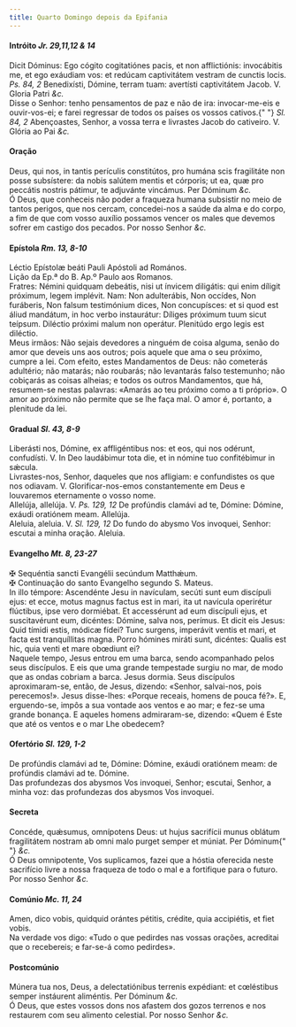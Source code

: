 ```yaml
---
title: Quarto Domingo depois da Epifania
---
```


<h4 class="text-center">
  Intróito <em>Jr. 29,11,12 & 14</em>
</h4>
<div class="grid grid-cols-2 gap-5">
  <div class="col-6 dropcaps text-justify">
    Dicit Dóminus: Ego cógito cogitatiónes pacis, et non afflictiónis:
    invocábitis me, et ego exáudiam vos: et redúcam captivitátem vestram de
    cunctis locis. <em>Ps. 84, 2</em> Benedixísti, Dómine, terram tuam:
    avertísti captivitátem Jacob. V. Gloria Patri <em>&c.</em>
  </div>
  <div class="col-6 dropcaps text-justify">
    Disse o Senhor: tenho pensamentos de paz e não de ira: invocar-me-eis e
    ouvir-vos-ei; e farei regressar de todos os países os vossos cativos.{" "}
    <em>Sl. 84, 2</em> Abençoastes, Senhor, a vossa terra e livrastes Jacob do
    cativeiro. V. Glória ao Pai <em>&c.</em>
  </div>
</div>

<h4 class="text-center">Oração</h4>
<div class="grid grid-cols-2 gap-5">
  <div class="col-6 dropcaps text-justify">
    Deus, qui nos, in tantis perículis constitútos, pro humána scis fragilitáte
    non posse subsístere: da nobis salútem mentis et córporis; ut ea, quæ pro
    peccátis nostris pátimur, te adjuvánte vincámus. Per Dóminum <em>&c.</em>
  </div>
  <div class="col-6 dropcaps text-justify">
    Ó Deus, que conheceis não poder a fraqueza humana subsistir no meio de
    tantos perigos, que nos cercam, concedei-nos a saúde da alma e do corpo, a
    fim de que com vosso auxílio possamos vencer os males que devemos sofrer em
    castigo dos pecados. Por nosso Senhor <em>&c.</em>
  </div>
</div>

<h4 class="text-center">
  Epístola <em>Rm. 13, 8-10</em>
</h4>
<div class="grid grid-cols-2 gap-5">
  <div class="col-6 text-justify">
    Léctio Epístolæ beáti Pauli Apóstoli ad Romános.
  </div>
  <div class="col-6 text-justify">
    Lição da Ep.ª do B. Ap.º Paulo aos Romanos.
  </div>
  <div class="col-6 dropcaps text-justify">
    Fratres: Némini quidquam debeátis, nisi ut ínvicem diligátis: qui enim
    díligit próximum, legem implévit. Nam: Non adulterábis, Non occídes, Non
    furáberis, Non falsum testimónium dices, Non concupísces: et si quod est
    áliud mandátum, in hoc verbo instaurátur: Díliges próximum tuum sicut
    teípsum. Diléctio próximi malum non operátur. Plenitúdo ergo legis est
    diléctio.
  </div>
  <div class="col-6 dropcaps text-justify">
    Meus irmãos: Não sejais devedores a ninguém de coisa alguma, senão do amor
    que deveis uns aos outros; pois aquele que ama o seu próximo, cumpre a lei.
    Com efeito, estes Mandamentos de Deus: não cometerás adultério; não matarás;
    não roubarás; não levantarás falso testemunho; não cobiçarás as coisas
    alheias; e todos os outros Mandamentos, que há, resumem-se nestas palavras:
    «Amarás ao teu próximo como a ti próprio». O amor ao próximo não permite que
    se lhe faça mal. O amor é, portanto, a plenitude da lei.
  </div>
</div>

<h4 class="text-center">
  Gradual <em>Sl. 43, 8-9</em>
</h4>
<div class="grid grid-cols-2 gap-5">
  <div class="col-6 dropcaps text-justify">
    Liberásti nos, Dómine, ex affligéntibus nos: et eos, qui nos odérunt,
    confudísti. V. In Deo laudábimur tota die, et in nómine tuo confitébimur in
    sǽcula.
  </div>
  <div class="col-6 dropcaps text-justify">
    Livrastes-nos, Senhor, daqueles que nos afligiam: e confundistes os que nos
    odiavam. V. Glorificar-nos-emos constantemente em Deus e louvaremos
    eternamente o vosso nome.
  </div>
  <div class="col-6 text-justify">
    Allelúja, allelúja. V. <em>Ps. 129, 12</em> De profúndis clamávi ad te,
    Dómine: Dómine, exáudi oratiónem meam. Allelúja.
  </div>
  <div class="col-6 text-justify">
    Aleluia, aleluia. V. <em>Sl. 129, 12</em> Do fundo do abysmo Vos invoquei,
    Senhor: escutai a minha oração. Aleluia.
  </div>
</div>

<h4 class="text-center">
  Evangelho <em>Mt. 8, 23-27</em>
</h4>
<div class="grid grid-cols-2 gap-5">
  <div class="col-6 text-justify">
    <span class="text-danger">&#10016;</span> Sequéntia sancti Evangélii
    secúndum Matthǽum.
  </div>
  <div class="col-6 text-justify">
    <span class="text-danger">&#10016;</span> Continuação do santo Evangelho
    segundo S. Mateus.
  </div>
  <div class="col-6 dropcaps text-justify">
    In illo témpore: Ascendénte Jesu in navículam, secúti sunt eum discípuli
    ejus: et ecce, motus magnus factus est in mari, ita ut navícula operirétur
    flúctibus, ipse vero dormiébat. Et accessérunt ad eum discípuli ejus, et
    suscitavérunt eum, dicéntes: Dómine, salva nos, perímus. Et dicit eis Jesus:
    Quid tímidi estis, módicæ fídei? Tunc surgens, imperávit ventis et mari, et
    facta est tranquíllitas magna. Porro hómines miráti sunt, dicéntes: Qualis
    est hic, quia venti et mare obœdiunt ei?
  </div>
  <div class="col-6 dropcaps text-justify">
    Naquele tempo, Jesus entrou em uma barca, sendo acompanhado pelos seus
    discípulos. E eis que uma grande tempestade surgiu no mar, de modo que as
    ondas cobriam a barca. Jesus dormia. Seus discípulos aproximaram-se, então,
    de Jesus, dizendo: «Senhor, salvai-nos, pois perecemos!». Jesus disse-lhes:
    «Porque receais, homens de pouca fé?». E, erguendo-se, impôs a sua vontade
    aos ventos e ao mar; e fez-se uma grande bonança. E aqueles homens
    admiraram-se, dizendo: «Quem é Este que até os ventos e o mar Lhe obedecem?
  </div>
</div>

<h4 class="text-center">
  Ofertório <em>Sl. 129, 1-2</em>
</h4>
<div class="grid grid-cols-2 gap-5">
  <div class="col-6 dropcaps text-justify">
    De profúndis clamávi ad te, Dómine: Dómine, exáudi oratiónem meam: de
    profúndis clamávi ad te. Dómine.
  </div>
  <div class="col-6 dropcaps text-justify">
    Das profundezas dos abysmos Vos invoquei, Senhor; escutai, Senhor, a minha
    voz: das profundezas dos abysmos Vos invoquei.
  </div>
</div>

<h4 class="text-center">Secreta</h4>
<div class="grid grid-cols-2 gap-5">
  <div class="col-6 dropcaps text-justify">
    Concéde, quǽsumus, omnípotens Deus: ut hujus sacrifícii munus oblátum
    fragilitátem nostram ab omni malo purget semper et múniat. Per Dóminum{" "}
    <em>&c.</em>
  </div>
  <div class="col-6 dropcaps text-justify">
    Ó Deus omnipotente, Vos suplicamos, fazei que a hóstia oferecida neste
    sacrifício livre a nossa fraqueza de todo o mal e a fortifique para o
    futuro. Por nosso Senhor <em>&c.</em>
  </div>
</div>

<h4 class="text-center">
  Comúnio <em>Mc. 11, 24</em>
</h4>
<div class="grid grid-cols-2 gap-5">
  <div class="col-6 dropcaps text-justify">
    Amen, dico vobis, quidquid orántes pétitis, crédite, quia accipiétis, et
    fiet vobis.
  </div>
  <div class="col-6 dropcaps text-justify">
    Na verdade vos digo: «Tudo o que pedirdes nas vossas orações, acreditai que
    o recebereis; e far-se-á como pedirdes».
  </div>
</div>

<h4 class="text-center">Postcomúnio</h4>
<div class="grid grid-cols-2 gap-5">
  <div class="col-6 dropcaps text-justify">
    Múnera tua nos, Deus, a delectatiónibus terrenis expédiant: et cœléstibus
    semper instáurent aliméntis. Per Dóminum <em>&c.</em>
  </div>
  <div class="col-6 dropcaps text-justify">
    Ó Deus, que estes vossos dons nos afastem dos gozos terrenos e nos restaurem
    com seu alimento celestial. Por nosso Senhor <em>&c.</em>
  </div>
</div>
